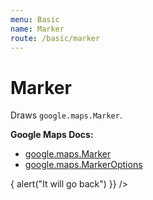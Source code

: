 ```yaml
---
menu: Basic
name: Marker
route: /basic/marker
---
```




# Marker

Draws `google.maps.Marker`.

**Google Maps Docs:**

- [google.maps.Marker](https://developers.google.com/maps/documentation/javascript/reference#Marker)
- [google.maps.MarkerOptions](https://developers.google.com/maps/documentation/javascript/reference#MarkerOptions)

<Playground>
  <GoogleMap
    zoom={8}
    maps={google.maps}
    style={{ height: '320px' }}
    center={{ lat: 36.964, lng: -122.015 }}
  >
    <Marker
      animation="BOUNCE"
      draggable={true}
      position={{ lat: 36.964, lng: -122.015 }}
      onDragEnd={() => {
        alert("It will go back")
      }}
    />
  </GoogleMap>
</Playground>

<PropsTable of={Marker} />
